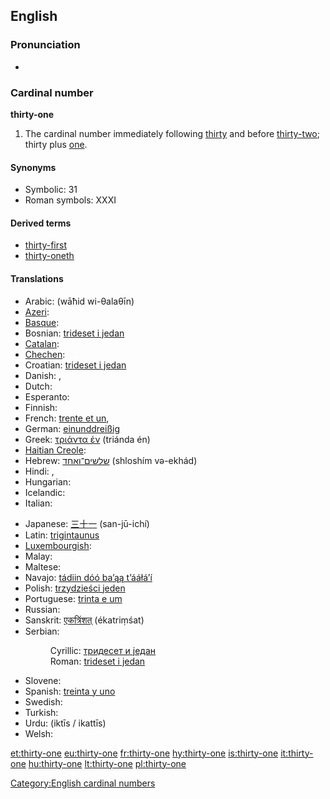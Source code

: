 ==English==

===Pronunciation===
* {{audio|en-us-thirty-one.ogg|Audio (US)}}

===Cardinal number===
'''thirty-one'''

# The cardinal number immediately following [[thirty]] and before [[thirty-two]]; thirty plus [[one]].

====Synonyms====
* Symbolic: 31
* Roman symbols: XXXI

====Derived terms====
*[[thirty-first]]
*[[thirty-oneth]]

====Translations====
{{trans-top|31}}
* Arabic: {{Arab|[[واحد وثلاثين]]}} (wāħid wi-θalaθīn)
* [[Azeri]]: {{t|az|otuz bir}}
* [[Basque]]: {{t|eu|hogeita hamaika|xs=Basque}}
* Bosnian: [[trideset i jedan]]
* [[Catalan]]: {{t+|ca|trenta-un}}
* [[Chechen]]: {{tø|ce|ткъе цхьайтта|tr=tqe cxhaytta}}
* Croatian: [[trideset i jedan]]
* Danish: {{t-|da|enogtredive}}, {{t-|da|enogtredve}}
* Dutch: {{t+|nl|eenendertig}}
* Esperanto: {{t-|eo|tridek unu|xs=Esperanto}}
* Finnish: {{t-|fi|kolmekymmentäyksi}}
* French: [[trente et un]], {{t|fr|trente-et-un}}
* German: [[einunddreißig]]
* Greek: [[τριάντα έν]] (triánda én)
* [[Haitian Creole]]: {{tø|ht|tranteyen}}
* Hebrew: [[שלשים־ואחד]] (shloshím və-ekhád)
* Hindi: {{t-|hi|इकतीस|tr=iktīs|xs=Hindi}}, {{t+|hi|इकत्तीस|tr=ikattīs|xs=Hindi}}
* Hungarian: {{t+|hu|harmincegy}}
* Icelandic: {{t+|is|þrjátíu og einn}}
* Italian: {{t+|it|trentuno}}
{{trans-mid}}
* Japanese: [[三十一]] (san-jū-ichí)
* Latin: [[trigintaunus]]
* [[Luxembourgish]]: {{t|lb|eenandrësseg}}
* Malay: {{t|ms|tiga puluh satu|xs=Malay}}
* Maltese: {{t|mt|wieħed u tletin|xs=Maltese}}
* Navajo: [[tádiin dóó baʼąą tʼááłáʼí]]
* Polish: [[trzydzieści jeden]]
* Portuguese: [[trinta e um]]
* Russian: {{t|ru|тридцать один|tr=trídtsat’ odín}}
* Sanskrit: [[एकत्रिंशत्]] (ékatriṃśat)
* Serbian:
*: Cyrillic: [[тридесет и један]]
*: Roman: [[trideset i jedan]]
* Slovene: {{t|sl|enaintrideset}}
* Spanish: [[treinta y uno]]
* Swedish: {{t+|sv|trettioett}}
* Turkish: {{t-|tr|otuz bir}}
* Urdu: {{ur-Arab|[[اکتیس]]}} (iktīs / ikattīs)
* Welsh: {{t|cy|dri deg un}}
{{trans-bottom}}

[[Category:English cardinal numbers]]

[[et:thirty-one]]
[[eu:thirty-one]]
[[fr:thirty-one]]
[[hy:thirty-one]]
[[is:thirty-one]]
[[it:thirty-one]]
[[hu:thirty-one]]
[[lt:thirty-one]]
[[pl:thirty-one]]